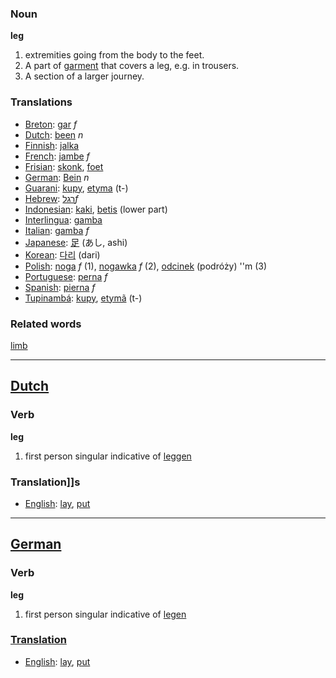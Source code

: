 ===Noun===

'''leg'''

# extremities going from the body to the feet.
# A part of [[garment]] that covers a leg, e.g. in trousers.
# A section of a larger journey.
===Translations===

*[[Breton]]: [[gar]] ''f''
*[[Dutch]]: [[been]] ''n''
*[[Finnish]]: [[jalka]]
*[[French]]: [[jambe]] ''f''
*[[Frisian]]: [[skonk]], [[foet]]
*[[German]]: [[Bein]] ''n''
*[[Guarani]]: [[kupy]], [[etyma]] (t-)
*[[Hebrew]]: [[רגל]]''f''
*[[Indonesian]]: [[kaki]], [[betis]] (lower part)
*[[Interlingua]]: [[gamba]]
*[[Italian]]: [[gamba]] ''f''
*[[Japanese]]: [[足]] (あし, ashi)
*[[Korean]]: [[다리]] (dari)
*[[Polish]]: [[noga]] ''f'' (1), [[nogawka]] ''f'' (2), [[odcinek]] (podróży) ''m (3)
*[[Portuguese]]: [[perna]] ''f''
*[[Spanish]]: [[pierna]] ''f''
*[[Tupinambá]]: [[kupy]], [[etymã]] (t-)

===Related words===
[[limb]]

----

==[[Dutch]]==
===Verb===

'''leg'''

# first person singular indicative of [[leggen]]

===Translation]]s===
*[[English]]: [[lay]], [[put]]

----

==[[German]]==
===Verb===

'''leg'''

# first person singular indicative of [[legen]]

===[[Translation]]===
*[[English]]: [[lay]], [[put]]